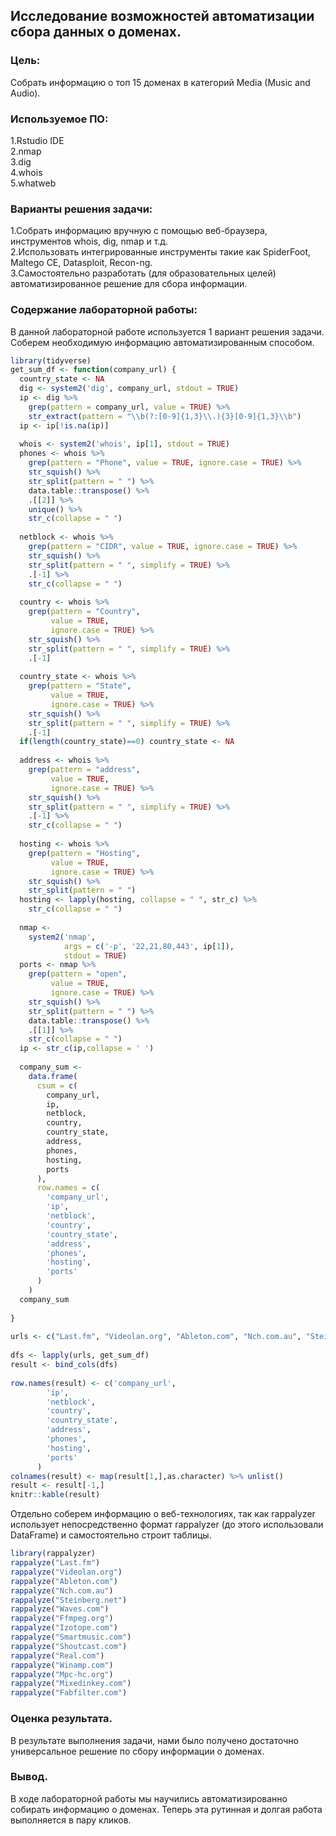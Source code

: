 ## Исследование возможностей автоматизации сбора данных о доменах.
### Цель:
Собрать информацию о топ 15 доменах в категорий Media (Music and Audio).  

### Используемое ПО:
1.Rstudio IDE    
2.nmap      
3.dig        
4.whois   
5.whatweb

### Варианты решения задачи:
1.Собрать информацию вручную с помощью веб-браузера, инструментов whois, dig, nmap и т.д.    
2.Использовать интегрированные инструменты такие как SpiderFoot, Maltego CE, Datasploit, Recon-ng.    
3.Самостоятельно разработать (для образовательных целей) автоматизированное решение для сбора информации.    

### Содержание лабораторной работы:
В данной лабораторной работе используется 1 вариант решения задачи. Соберем необходимую информацию автоматизированным способом.

```r
library(tidyverse)
get_sum_df <- function(company_url) {
  country_state <- NA
  dig <- system2('dig', company_url, stdout = TRUE)
  ip <- dig %>%
    grep(pattern = company_url, value = TRUE) %>%
    str_extract(pattern = "\\b(?:[0-9]{1,3}\\.){3}[0-9]{1,3}\\b")
  ip <- ip[!is.na(ip)]
 
  whois <- system2('whois', ip[1], stdout = TRUE)
  phones <- whois %>%
    grep(pattern = "Phone", value = TRUE, ignore.case = TRUE) %>%
    str_squish() %>%
    str_split(pattern = " ") %>%
    data.table::transpose() %>%
    .[[2]] %>%
    unique() %>%
    str_c(collapse = " ")
 
  netblock <- whois %>%
    grep(pattern = "CIDR", value = TRUE, ignore.case = TRUE) %>%
    str_squish() %>%
    str_split(pattern = " ", simplify = TRUE) %>%
    .[-1] %>%
    str_c(collapse = " ")
 
  country <- whois %>%
    grep(pattern = "Country",
         value = TRUE,
         ignore.case = TRUE) %>%
    str_squish() %>%
    str_split(pattern = " ", simplify = TRUE) %>%
    .[-1]
 
  country_state <- whois %>%
    grep(pattern = "State",
         value = TRUE,
         ignore.case = TRUE) %>%
    str_squish() %>%
    str_split(pattern = " ", simplify = TRUE) %>%
    .[-1]
  if(length(country_state)==0) country_state <- NA
 
  address <- whois %>%
    grep(pattern = "address",
         value = TRUE,
         ignore.case = TRUE) %>%
    str_squish() %>%
    str_split(pattern = " ", simplify = TRUE) %>%
    .[-1] %>%
    str_c(collapse = " ")
 
  hosting <- whois %>%
    grep(pattern = "Hosting",
         value = TRUE,
         ignore.case = TRUE) %>%
    str_squish() %>%
    str_split(pattern = " ")
  hosting <- lapply(hosting, collapse = " ", str_c) %>%
    str_c(collapse = " ")
 
  nmap <-
    system2('nmap',
            args = c('-p', '22,21,80,443', ip[1]),
            stdout = TRUE)
  ports <- nmap %>%
    grep(pattern = "open",
         value = TRUE,
         ignore.case = TRUE) %>%
    str_squish() %>%
    str_split(pattern = " ") %>%
    data.table::transpose() %>%
    .[[1]] %>%
    str_c(collapse = " ")
  ip <- str_c(ip,collapse = ' ')
 
  company_sum <-
    data.frame(
      csum = c(
        company_url,
        ip,
        netblock,
        country,
        country_state,
        address,
        phones,
        hosting,
        ports
      ),
      row.names = c(
        'company_url',
        'ip',
        'netblock',
        'country',
        'country_state',
        'address',
        'phones',
        'hosting',
        'ports'
      )
    )
  company_sum
 
}
 
urls <- c("Last.fm", "Videolan.org", "Ableton.com", "Nch.com.au", "Steinberg.net", "Waves.com", "Ffmpeg.org", "Izotope.com", "Smartmusic.com", "Shoutcast.com", "Real.com","Winamp.com", "Mpc-hc.org", "Mixedinkey.com", "Fabfilter.com")
 
dfs <- lapply(urls, get_sum_df) 
result <- bind_cols(dfs) 
 
row.names(result) <- c('company_url',
        'ip',
        'netblock',
        'country',
        'country_state',
        'address',
        'phones',
        'hosting',
        'ports'
      )
colnames(result) <- map(result[1,],as.character) %>% unlist()
result <- result[-1,]
knitr::kable(result)
```

Отдельно соберем информацию о веб-технологиях, так как rappalyzer использует непосредственно формат rappalyzer (до этого использовали DataFrame) и самостоятельно строит таблицы.

```r
library(rappalyzer)
rappalyze("Last.fm")
rappalyze("Videolan.org")
rappalyze("Ableton.com")
rappalyze("Nch.com.au")
rappalyze("Steinberg.net")
rappalyze("Waves.com")
rappalyze("Ffmpeg.org")
rappalyze("Izotope.com")
rappalyze("Smartmusic.com")
rappalyze("Shoutcast.com")
rappalyze("Real.com")
rappalyze("Winamp.com")
rappalyze("Mpc-hc.org")
rappalyze("Mixedinkey.com")
rappalyze("Fabfilter.com")
```

### Оценка результата.
В результате выполнения задачи, нами было получено достаточно универсальное решение по сбору информации о доменах.    

### Вывод.    
В ходе лабораторной работы мы научились автоматизированно собирать информацию о доменах. Теперь эта рутинная и долгая работа выполняется в пару кликов.